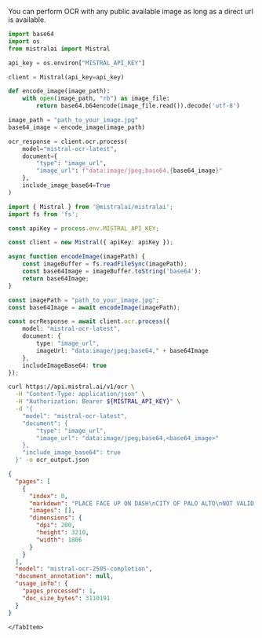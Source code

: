 
You can perform OCR with any public available image as long as a direct url is available.

<Tabs groupId="code">
  <TabItem value="python" label="python">

```python
import base64
import os
from mistralai import Mistral

api_key = os.environ["MISTRAL_API_KEY"]

client = Mistral(api_key=api_key)

def encode_image(image_path):
    with open(image_path, "rb") as image_file:
        return base64.b64encode(image_file.read()).decode('utf-8')

image_path = "path_to_your_image.jpg"
base64_image = encode_image(image_path)

ocr_response = client.ocr.process(
    model="mistral-ocr-latest",
    document={
        "type": "image_url",
        "image_url": f"data:image/jpeg;base64,{base64_image}" 
    },
    include_image_base64=True
)
```

  </TabItem>
  <TabItem value="typescript" label="typescript">

```ts
import { Mistral } from '@mistralai/mistralai';
import fs from 'fs';

const apiKey = process.env.MISTRAL_API_KEY;

const client = new Mistral({ apiKey: apiKey });

async function encodeImage(imagePath) {
    const imageBuffer = fs.readFileSync(imagePath);
    const base64Image = imageBuffer.toString('base64');
    return base64Image;
}

const imagePath = "path_to_your_image.jpg";
const base64Image = await encodeImage(imagePath);

const ocrResponse = await client.ocr.process({
    model: "mistral-ocr-latest",
    document: {
        type: "image_url",
        imageUrl: "data:image/jpeg;base64," + base64Image
    },
    includeImageBase64: true
});
```

  </TabItem>
  <TabItem value="curl" label="curl">

```bash
curl https://api.mistral.ai/v1/ocr \
  -H "Content-Type: application/json" \
  -H "Authorization: Bearer ${MISTRAL_API_KEY}" \
  -d '{
    "model": "mistral-ocr-latest",
    "document": {
        "type": "image_url",
        "image_url": "data:image/jpeg;base64,<base64_image>"
    },
    "include_image_base64": true
  }' -o ocr_output.json
```

  </TabItem>
    <TabItem value="output" label="output">

```json
{
  "pages": [
    {
      "index": 0,
      "markdown": "PLACE FACE UP ON DASH\nCITY OF PALO ALTO\nNOT VALID FOR\nONSTREET PARKING\n\nExpiration Date/Time\n11:59 PM\nAUG 19, 2024\n\nPurchase Date/Time: 01:34pm Aug 19, 2024\nTotal Due: $15.00\nTotal Paid: $15.00\nTicket #: 00005883\nS/N #: 520117260957\nSetting: Permit Machines\nMach Name: Civic Center\n\n#****-1224, Visa\nDISPLAY FACE UP ON DASH\n\nPERMIT EXPIRES\nAT MIDNIGHT",
      "images": [],
      "dimensions": {
        "dpi": 200,
        "height": 3210,
        "width": 1806
      }
    }
  ],
  "model": "mistral-ocr-2505-completion",
  "document_annotation": null,
  "usage_info": {
    "pages_processed": 1,
    "doc_size_bytes": 3110191
  }
}
```
    </TabItem>
</Tabs>
